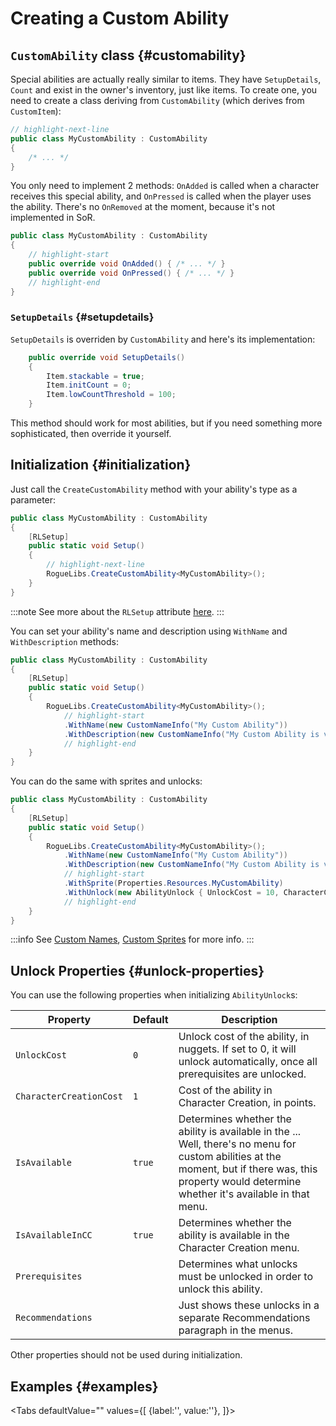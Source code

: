 # Creating a Custom Ability


## `CustomAbility` class {#customability}

Special abilities are actually really similar to items. They have `SetupDetails`, `Count` and exist in the owner's inventory, just like items. To create one, you need to create a class deriving from `CustomAbility` (which derives from `CustomItem`):

```csharp title="MyCustomAbility.cs"
// highlight-next-line
public class MyCustomAbility : CustomAbility
{
    /* ... */
}
```

You only need to implement 2 methods: `OnAdded` is called when a character receives this special ability, and `OnPressed` is called when the player uses the ability. There's no `OnRemoved` at the moment, because it's not implemented in SoR.

```csharp title="MyCustomAbility.cs"
public class MyCustomAbility : CustomAbility
{
    // highlight-start
    public override void OnAdded() { /* ... */ }
    public override void OnPressed() { /* ... */ }
    // highlight-end
}
```

### `SetupDetails` {#setupdetails}

`SetupDetails` is overriden by `CustomAbility` and here's its implementation:

```csharp
    public override void SetupDetails()
    {
        Item.stackable = true;
        Item.initCount = 0;
        Item.lowCountThreshold = 100;
    }
```

This method should work for most abilities, but if you need something more sophisticated, then override it yourself.

## Initialization {#initialization}

Just call the `CreateCustomAbility` method with your ability's type as a parameter:

```csharp title="MyCustomAbility.cs"
public class MyCustomAbility : CustomAbility
{
    [RLSetup]
    public static void Setup()
    {
        // highlight-next-line
        RogueLibs.CreateCustomAbility<MyCustomAbility>();
    }
}
```

:::note
See more about the `RLSetup` attribute [here](../patching-utilities#rlsetup).
:::

You can set your ability's name and description using `WithName` and `WithDescription` methods:

```csharp title="MyCustomAbility.cs"
public class MyCustomAbility : CustomAbility
{
    [RLSetup]
    public static void Setup()
    {
        RogueLibs.CreateCustomAbility<MyCustomAbility>();
            // highlight-start
            .WithName(new CustomNameInfo("My Custom Ability"))
            .WithDescription(new CustomNameInfo("My Custom Ability is very cool and does a lot of great stuff"));
            // highlight-end
    }
}
```

You can do the same with sprites and unlocks:

```csharp title="MyCustomAbility.cs"
public class MyCustomAbility : CustomAbility
{
    [RLSetup]
    public static void Setup()
    {
        RogueLibs.CreateCustomAbility<MyCustomAbility>();
            .WithName(new CustomNameInfo("My Custom Ability"))
            .WithDescription(new CustomNameInfo("My Custom Ability is very cool and does a lot of great stuff"));
            // highlight-start
            .WithSprite(Properties.Resources.MyCustomAbility)
            .WithUnlock(new AbilityUnlock { UnlockCost = 10, CharacterCreationCost = 5 });
            // highlight-end
    }
}
```

:::info
See [Custom Names](../names/custom-names), [Custom Sprites](../custom-sprites) for more info.
:::

## Unlock Properties {#unlock-properties}

You can use the following properties when initializing `AbilityUnlock`s:

Property | Default | Description
---------|---------|------------
`UnlockCost` | `0` | Unlock cost of the ability, in nuggets. If set to 0, it will unlock automatically, once all prerequisites are unlocked.
`CharacterCreationCost` | `1` | Cost of the ability in Character Creation, in points.
`IsAvailable` | `true` | Determines whether the ability is available in the ... Well, there's no menu for custom abilities at the moment, but if there was, this property would determine whether it's available in that menu.
`IsAvailableInCC` | `true` | Determines whether the ability is available in the Character Creation menu.
`Prerequisites` | | Determines what unlocks must be unlocked in order to unlock this ability.
`Recommendations` | | Just shows these unlocks in a separate Recommendations paragraph in the menus.

Other properties should not be used during initialization.

## Examples {#examples}

<Tabs defaultValue=""
  values={[
    {label:'', value:''},
  ]}>
<TabItem value="">

```csharp title=""

```

</TabItem>
</Tabs>
